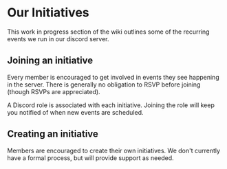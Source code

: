 # Our Initiatives

This work in progress section of the wiki outlines some of the recurring events we run
in our discord server.

## Joining an initiative

Every member is encouraged to get involved in events they see happening in the server. There is
generally no obligation to RSVP before joining (though RSVPs are appreciated).

A Discord role is associated with each initiative. Joining the role will keep you
notified of when new events are scheduled.

## Creating an initiative

Members are encouraged to create their own initiatives. We don't currently have a formal process,
but will provide support as needed.
